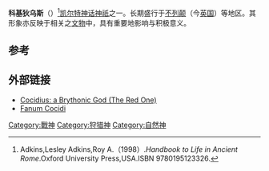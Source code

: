 {{Infobox deity|type=Irish

| name = 科基狄乌斯
| god_of = 战神、狩猎神、自然神

}}
'''科基狄乌斯'''（{{lang-en|Cocidius}}）<ref>Adkins,Lesley Adkins,Roy A.（1998）.''Handbook to Life in Ancient Rome''.Oxford University Press,USA.ISBN 9780195123326.</ref>[[凯尔特神话|凯尔特神话]][[神祇|神祇]]之一。长期盛行于[[不列颠|不列颠]]（今[[英国|英国]]）等地区。其形象亦反映于相关之[[文物|文物]]中，具有重要地影响与积极意义。

== 参考 ==
{{reflist}}

== 外部链接 ==
* [http://www.celtnet.org.uk/gods_c/cocidius.html Cocidius: a Brythonic God (The Red One)] {{Wayback|url=http://www.celtnet.org.uk/gods_c/cocidius.html |date=20070312032338 }}
* [http://www.roman-britain.org/places/fanum_cocidi.htm Fanum Cocidi] {{Wayback|url=http://www.roman-britain.org/places/fanum_cocidi.htm |date=20131109013615 }}

{{Gaulish-Brythonic mythology}}

[[Category:戰神|Category:戰神]]
[[Category:狩猎神|Category:狩猎神]]
[[Category:自然神|Category:自然神]]